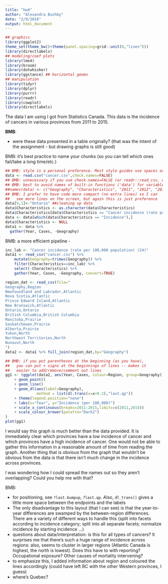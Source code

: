 ```yaml
---
title: "hw4"
author: "Alexandra Bushby"
date: "2/9/2018"
output: html_document
---
```


```r
## graphics
library(ggplot2)
theme_set(theme_bw()+theme(panel.spacing=grid::unit(0,"lines")))
library(directlabels)
## modeling/coef plots
library(lme4)
library(broom)
library(dotwhisker)
library(ggstance) ## horizontal geoms
## manipulation
library(tidyr)
library(dplyr)
library(purrr)
library(readr)
library(cowplot)
library(directlabels)
```

The data I am using I got from Statistics Canada. This data is the incidence of cancers in various provinces from 2011 to 2015.

**BMB**:

- were these data presented in a table originally? (that was the intent of the assignment - but drawing graphs is still good) 

BMB: it's best practice to name your chunks (so you can tell which ones fail/take a long time/etc.)

```r
## BMB: style is a personal preference. Most style guides use spaces around the assignment operator
data <- read.csv("cancer.csv",check.names=FALSE)
## BMB: unnecessary if you use check.names=FALSE (or readr::read_csv, which by default *doesn't* convert names)
## BMB: best to avoid names of built-in functions ('data') for variable names
##names(data) <- c("Geography", "Characteristics", "2011", "2012", "2013", "2014", "2015")
## BMB: I prefer to have code more compact (no extra lines) so I can
##   see more lines on the screen, but again this is just preference
data[9,1]<-"Ontario" ##cleaning up data
data$Characteristics <- as.character(data$Characteristics)
data$Characteristics[data$Characteristics == "Cancer incidence (rate per 100,000 population) (24)"] <- "Incidence"
data <- data[which(data$Characteristics == "Incidence"),]
data$Characteristics <- NULL
data1 <- data %>% 
  gather(Year, Cases, -Geography)
```

BMB: a more efficient pipeline -
```r
inc_lab <- "Cancer incidence (rate per 100,000 population) (24)"
data1 <- read_csv("cancer.csv") %>%
    mutate(Geography=trimws(Geography)) %>%
    filter(Characteristics==inc_lab) %>%
    select(-Characteristics) %>%
    gather(Year, Cases, -Geography, convert=TRUE)
```

```r
region_dat <- read_csv(file="
Geography,Region
Newfoundland and Labrador,Atlantic
Nova Scotia,Atlantic
Prince Edward Island,Atlantic
New Brunswick,Atlantic
Ontario,Ontario
British Columbia,British Columbia
Manitoba,Prairie
Saskatchewan,Prairie
Alberta,Prairie
Yukon,North
Northwest Territories,North
Nunavut,North
")
data2 <- data1 %>% full_join(region_dat,by="Geography")
```

```r
## BMB: if you put parentheses at the beginning (as you have),
##   you can put + signs at the beginnings of lines -- makes it
##   easier to add/remove/comment out lines
gg1 <- (ggplot(data2, aes(Year, Cases, colour=Region, group=Geography))
    + geom_point()
    + geom_line()
    + geom_dl(aes(label=Geography),
              method = list(dl.trans(x=x+0.2),"last.qp"))
    + theme(legend.position="none")
    + labs(x="Year", y="Incidence (per 100,000)")
    + scale_x_continuous(breaks=2011:2015,limits=c(2011,2018))
    + scale_colour_brewer(palette="Dark2")
)
plot(gg1)
```

I would say this graph is much better than the data provided. It is immediately clear which provinces have a low incidence of cancer and which provinces have a high incidence of cancer. One would not be able to gather this information in a reasonable amount of time from reading the graph. Another thing that is obvious from the graph that wouldn't be obvious from the data is that there isn't much change in the incidence across provinces. 

I was wondering how I could spread the names out so they aren't overlapping? Could you help me with that?

BMB:

- for positioning, see `?last.bumpup`, `?last.qp`. Also, `dl_trans()` gives a little more space between the endpoints and the labels
- The only disadvantage to this layout (that I can see) is that the year-to-year differences are swamped by the between-region differences. There are a variety of different ways to handle this (split into facets according to incidence category; split into all separate facets; normalize incidence by starting incidence ...)
- questions about data/interpretation: is this for all types of cancers? It surprises me that there's such a huge range of incidence across regions: also, seems to cluster in larger regions (Atlantic Canada is highest, the north is lowest). Does this have to with reporting? Occupational exposure? Other causes of mortality intervening?
- to emphasize this, I added information about region and coloured the lines accordingly (could have left BC with the other Western provinces, I guess)
- where's Quebec?
